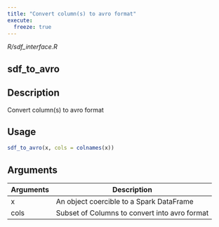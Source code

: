 ```yaml
---
title: "Convert column(s) to avro format"
execute:
  freeze: true
---
```


*R/sdf_interface.R*

## sdf_to_avro

## Description
Convert column(s) to avro format 


## Usage
```r
sdf_to_avro(x, cols = colnames(x)) 
```

## Arguments
|Arguments|Description|
|---|---|
| x | An object coercible to a Spark DataFrame |
| cols | Subset of Columns to convert into avro format |







